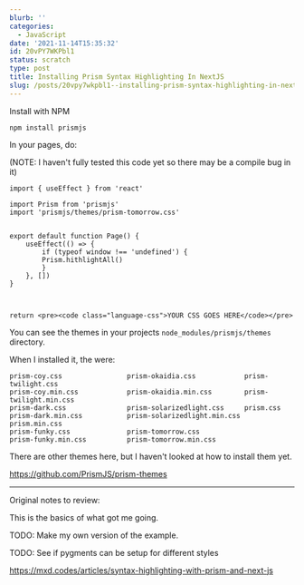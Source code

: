 ```yaml
---
blurb: ''
categories:
  - JavaScript
date: '2021-11-14T15:35:32'
id: 20vPY7WKPbl1
status: scratch
type: post
title: Installing Prism Syntax Highlighting In NextJS
slug: /posts/20vpy7wkpbl1--installing-prism-syntax-highlighting-in-nextjs
---
```


Install with NPM

```
npm install prismjs
```

In your pages, do:

(NOTE: I haven't fully tested this code yet so there may be a compile bug in it)


```
import { useEffect } from 'react'

import Prism from 'prismjs'
import 'prismjs/themes/prism-tomorrow.css'


export default function Page() {
    useEffect(() => {
        if (typeof window !== 'undefined') {
        Prism.hithlightAll()
        }
    }, [])
}



return <pre><code class="language-css">YOUR CSS GOES HERE</code></pre>
```

You can see the themes in your projects `node_modules/prismjs/themes` directory. 

When I installed it, the were:

```
prism-coy.css                prism-okaidia.css            prism-twilight.css
prism-coy.min.css            prism-okaidia.min.css        prism-twilight.min.css
prism-dark.css               prism-solarizedlight.css     prism.css
prism-dark.min.css           prism-solarizedlight.min.css prism.min.css
prism-funky.css              prism-tomorrow.css
prism-funky.min.css          prism-tomorrow.min.css
```



There are other themes here, but I haven't looked at how to install them yet. 

https://github.com/PrismJS/prism-themes





--- 

Original notes to review: 

This is the basics of what got me going. 

TODO: Make my own version of the example.

TODO: See if pygments can be setup for different styles

https://mxd.codes/articles/syntax-highlighting-with-prism-and-next-js

